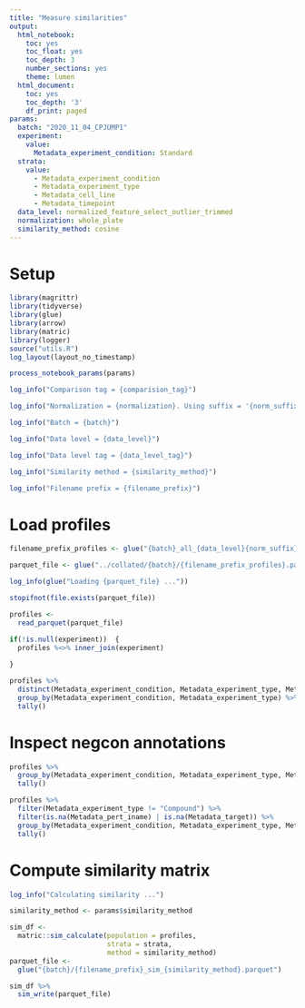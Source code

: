 ```yaml
---
title: "Measure similarities"
output:
  html_notebook:
    toc: yes
    toc_float: yes
    toc_depth: 3
    number_sections: yes
    theme: lumen
  html_document:
    toc: yes
    toc_depth: '3'
    df_print: paged
params:
  batch: "2020_11_04_CPJUMP1"
  experiment: 
    value:
      Metadata_experiment_condition: Standard
  strata:
    value:
      - Metadata_experiment_condition
      - Metadata_experiment_type
      - Metadata_cell_line
      - Metadata_timepoint
  data_level: normalized_feature_select_outlier_trimmed
  normalization: whole_plate
  similarity_method: cosine
---
```


# Setup

```r
library(magrittr)
library(tidyverse)
library(glue)
library(arrow)
library(matric)
library(logger)
source("utils.R")
log_layout(layout_no_timestamp)
```


```r
process_notebook_params(params)

log_info("Comparison tag = {comparision_tag}")

log_info("Normalization = {normalization}. Using suffix = '{norm_suffix}'")

log_info("Batch = {batch}")

log_info("Data level = {data_level}")

log_info("Data level tag = {data_level_tag}")

log_info("Similarity method = {similarity_method}")

log_info("Filename prefix = {filename_prefix}")
```

# Load profiles

```r
filename_prefix_profiles <- glue("{batch}_all_{data_level}{norm_suffix}")

parquet_file <- glue("../collated/{batch}/{filename_prefix_profiles}.parquet")

log_info(glue("Loading {parquet_file} ..."))

stopifnot(file.exists(parquet_file))

profiles <-
  read_parquet(parquet_file) 

if(!is.null(experiment))  {
  profiles %<>% inner_join(experiment)
  
}

profiles %>%
  distinct(Metadata_experiment_condition, Metadata_experiment_type, Metadata_Plate) %>%
  group_by(Metadata_experiment_condition, Metadata_experiment_type) %>%
  tally()
```

# Inspect negcon annotations

```r
profiles %>%
  group_by(Metadata_experiment_condition, Metadata_experiment_type, Metadata_negcon_or_other, Metadata_negcon_control_type_trimmed) %>%
  tally()
```


```r
profiles %>%
  filter(Metadata_experiment_type != "Compound") %>%
  filter(is.na(Metadata_pert_iname) | is.na(Metadata_target)) %>%
  group_by(Metadata_experiment_condition, Metadata_experiment_type, Metadata_negcon_or_other, Metadata_pert_iname, Metadata_target) %>%
  tally()
```


# Compute similarity matrix

```r
log_info("Calculating similarity ...")

similarity_method <- params$similarity_method

sim_df <-
  matric::sim_calculate(population = profiles,
                        strata = strata, 
                        method = similarity_method)
parquet_file <- 
  glue("{batch}/{filename_prefix}_sim_{similarity_method}.parquet")

sim_df %>%
  sim_write(parquet_file)
```


